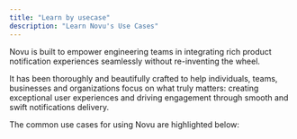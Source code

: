 ```yaml
---
title: "Learn by usecase"
description: "Learn Novu's Use Cases"
---
```


Novu is built to empower engineering teams in integrating rich product notification experiences seamlessly without re-inventing the wheel.

It has been thoroughly and beautifully crafted to help individuals, teams, businesses and organizations focus on what truly matters: creating exceptional user experiences and driving engagement through smooth and swift notifications delivery.

The common use cases for using Novu are highlighted below:

<CardGroup cols={3}>
  <Card
    title="Managing multiple delivery providers in one place"
    icon="circle-1"
    color="#ea5a0c"
    href="/use-cases/multiple-delivery-providers"
  ></Card>
  <Card
    title="Fully featured embedded Notification Center"
    icon="circle-2"
    color="#0285c7"
    href="/use-cases/embedded-notification-center"
  ></Card>
  <Card
    title="Digest multiple events in a single notification"
    icon="circle-3"
    color="#16a34a"
    href="/use-cases/digest-multiple-events"
  ></Card>
  <Card
    title="Manage notification in multiple languages"
    icon="circle-4"
    color="#dc2626"
    href="/use-cases/manage-notifications-in-multiple-languages"
  ></Card>
  <Card
    title="Processing and sending notifications at any scale"
    icon="circle-5"
    color="#dc2626"
    href="/use-cases/send-notifications-at-any-scale"
  ></Card>
  <Card
    title="Centralized multiple legacy implementations of different teams"
    icon="circle-6"
    color="#dc2626"
    href="/use-cases/centralized-multiple-legacy-implementations"
  ></Card>
  <Card
    title="Debug notifications across channels and vendors in a singe place"
    icon="circle-7"
    color="#dc2626"
    href="/use-cases/debug-notifications"
  ></Card>
</CardGroup>
